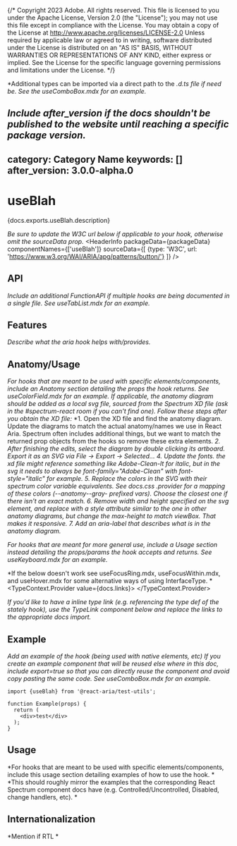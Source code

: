 {/* Copyright 2023 Adobe. All rights reserved.
This file is licensed to you under the Apache License, Version 2.0 (the "License");
you may not use this file except in compliance with the License. You may obtain a copy
of the License at http://www.apache.org/licenses/LICENSE-2.0
Unless required by applicable law or agreed to in writing, software distributed under
the License is distributed on an "AS IS" BASIS, WITHOUT WARRANTIES OR REPRESENTATIONS
OF ANY KIND, either express or implied. See the License for the specific language
governing permissions and limitations under the License. */}


*Additional types can be imported via a direct path to the *.d.ts file if need be. See the useComboBox.mdx for an example.*

*Include after_version if the docs shouldn't be published to the website until reaching a specific package version.*
---
category: Category Name
keywords: []
after_version: 3.0.0-alpha.0
---

# useBlah

<PageDescription>{docs.exports.useBlah.description}</PageDescription>

*Be sure to update the W3C url below if applicable to your hook, otherwise omit the sourceData prop.*
<HeaderInfo
  packageData={packageData}
  componentNames={['useBlah']}
  sourceData={[
    {type: 'W3C', url: 'https://www.w3.org/WAI/ARIA/apg/patterns/button/'}
  ]} />

## API

*Include an additional FunctionAPI if multiple hooks are being documented in a single file. See useTabList.mdx for an example.*
<FunctionAPI function={docs.exports.useBlah} links={docs.links} />

## Features

*Describe what the aria hook helps with/provides.*

## Anatomy/Usage

*For hooks that are meant to be used with specific elements/components, include an Anatomy section detailing the props the hook returns. See useColorField.mdx for an example.*
*If applicable, the anatomy diagram should be added as a local svg file, sourced from the Spectrum XD file (ask in the #spectrum-react room if you can't find one). Follow these steps after you obtain the XD file:*
*1. Open the XD file and find the anatomy diagram. Update the diagrams to match the actual anatomy/names we use in React Aria. Spectrum often includes additional things, but we want to match the returned prop objects from the hooks so remove these extra elements.
*2. After finishing the edits, select the diagram by double clicking its artboard. Export it as an SVG via File -> Export -> Selected...*
*4. Update the fonts. the xd file might reference something like Adobe-Clean-It for italic, but in the svg it needs to always be font-family="Adobe-Clean" with font-style="italic" for example.*
*5. Replace the colors in the SVG with their spectrum color variable equivalents. See docs.css .provider for a mapping of these colors (--anatomy--gray- prefixed vars). Choose the closest one if there isn't an exact match.*
*6. Remove width and height specified on the svg element, and replace with a style attribute similar to the one in other anatomy diagrams, but change the max-height to match viewBox. That makes it responsive.*
*7. Add an aria-label that describes what is in the anatomy diagram.*
<Anatomy role="img" aria-label="DESCRIPTION HERE"  />

*For hooks that are meant for more general use, include a Usage section instead detailing the props/params the hook accepts and returns. See useKeyboard.mdx for an example.*

*If the below doesn't work see useFocusRing.mdx, useFocusWithin.mdx, and useHover.mdx for some alternative ways of using InterfaceType. *
<TypeContext.Provider value={docs.links}>
  <InterfaceType properties={docs.links[docs.exports.useBlah.return.id].properties} />
</TypeContext.Provider>

*If you'd like to have a inline type link (e.g. referencing the type def of the stately hook), use the TypeLink component below and replace the links to the appropriate docs import.*
<TypeLink links={docs.links} type={docs.exports.useBlah} />

## Example

*Add an example of the hook (being used with native elements, etc)*
*If you create an example component that will be reused else where in this doc, include export=true so that you can directly reuse the component and avoid copy pasting the same code.*
*See useComboBox.mdx for an example.*
```tsx example export=true
import {useBlah} from '@react-aria/test-utils';

function Example(props) {
  return (
    <div>test</div>
  );
}
```

## Usage

*For hooks that are meant to be used with specific elements/components, include this usage section detailing examples of how to use the hook. *
*This should roughly mirror the examples that the corresponding React Spectrum component docs have (e.g. Controlled/Uncontrolled, Disabled, change handlers, etc). *

## Internationalization

*Mention if RTL *
